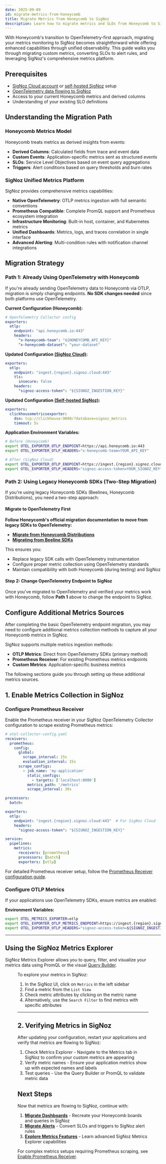 ```yaml
---
date: 2025-09-09
id: migrate-metrics-from-honeycomb
title: Migrate Metrics from Honeycomb to SigNoz
description: Learn how to migrate metrics and SLOs from Honeycomb to SigNoz using Prometheus receiver, OTLP metrics.
---
```



With Honeycomb's transition to OpenTelemetry-first approach, migrating your metrics monitoring to SigNoz becomes straightforward while offering enhanced capabilities through unified observability.
This guide walks you through migrating custom metrics, converting SLOs to alert rules, and leveraging SigNoz's comprehensive metrics platform.

## Prerequisites

- [SigNoz Cloud account](https://signoz.io/teams/) or [self-hosted SigNoz](https://signoz.io/docs/install/self-host/) setup
- [OpenTelemetry data flowing to SigNoz](/docs/migration/migrate-from-opentelemetry-to-signoz/)
- Access to your current Honeycomb metrics and derived columns
- Understanding of your existing SLO definitions


## Understanding the Migration Path

### Honeycomb Metrics Model

Honeycomb treats metrics as derived insights from events:

- **Derived Columns**: Calculated fields from trace and event data
- **Custom Events**: Application-specific metrics sent as structured events  
- **SLOs**: Service Level Objectives based on event query aggregations
- **Triggers**: Alert conditions based on query thresholds and burn rates

### SigNoz Unified Metrics Platform

SigNoz provides comprehensive metrics capabilities:

- **Native OpenTelemetry**: OTLP metrics ingestion with full semantic conventions
- **Prometheus Compatible**: Complete PromQL support and Prometheus ecosystem integration
- **Infrastructure Monitoring**: Built-in host, container, and Kubernetes metrics
- **Unified Dashboards**: Metrics, logs, and traces correlation in single interface
- **Advanced Alerting**: Multi-condition rules with notification channel integrations

## Migration Strategy

### Path 1: Already Using OpenTelemetry with Honeycomb

If you're already sending OpenTelemetry data to Honeycomb via OTLP, migration is simply changing endpoints. **No SDK changes needed** since both platforms use OpenTelemetry.


**Current Configuration (Honeycomb):**
```yaml
# OpenTelemetry Collector config
exporters:
  otlp:
    endpoint: "api.honeycomb.io:443"
    headers:
      "x-honeycomb-team": "${HONEYCOMB_API_KEY}"
      "x-honeycomb-dataset": "your-dataset"
```

**Updated Configuration [(SigNoz Cloud)](/docs/migration/migrate-from-opentelemetry/cloud/):**
```yaml
exporters:
  otlp:
    endpoint: "ingest.{region}.signoz.cloud:443"
    tls:
      insecure: false
    headers:
      "signoz-access-token": "${SIGNOZ_INGESTION_KEY}"
```

**Updated Configuration [(Self-hosted SigNoz)](/docs/migration/migrate-from-opentelemetry/self-hosted/):**
```yaml
exporters:
  clickhousemetricsexporter:
    dsn: tcp://clickhouse:9000/?database=signoz_metrics
    timeout: 5s
```

**Application Environment Variables:**
```bash
# Before (Honeycomb)
export OTEL_EXPORTER_OTLP_ENDPOINT=https://api.honeycomb.io:443
export OTEL_EXPORTER_OTLP_HEADERS="x-honeycomb-team=YOUR_API_KEY"

# After (SigNoz Cloud)
export OTEL_EXPORTER_OTLP_ENDPOINT=https://ingest.{region}.signoz.cloud:443
export OTEL_EXPORTER_OTLP_HEADERS="signoz-access-token=YOUR_SIGNOZ_KEY"
```
### Path 2: Using Legacy Honeycomb SDKs (Two-Step Migration)

If you're using legacy Honeycomb SDKs (Beelines, Honeycomb Distributions), you need a two-step approach:

#### Migrate to OpenTelemetry First

**Follow Honeycomb's official migration documentation to move from legacy SDKs to OpenTelemetry:**

- **[Migrate from Honeycomb Distributions](https://docs.honeycomb.io/troubleshoot/product-lifecycle/recommended-migrations/migrate-from-honeycomb-distributions/)**
- **[Migrating from Beeline SDKs](https://docs.honeycomb.io/getting-data-in/beelines/)**

This ensures you:
- Replace legacy SDK calls with OpenTelemetry instrumentation
- Configure proper metric collection using OpenTelemetry standards
- Maintain compatibility with both Honeycomb (during testing) and SigNoz

#### Step 2: Change OpenTelemetry Endpoint to SigNoz

Once you've migrated to OpenTelemetry and verified your metrics work with Honeycomb, follow **Path 1** above to change the endpoint to SigNoz.


## Configure Additional Metrics Sources

After completing the basic OpenTelemetry endpoint migration, you may need to configure additional metrics collection methods to capture all your Honeycomb metrics in SigNoz.

SigNoz supports multiple metrics ingestion methods:
- **OTLP Metrics**: Direct from OpenTelemetry SDKs (primary method)
- **Prometheus Receiver**: For existing Prometheus metrics endpoints
- **Custom Metrics**: Application-specific business metrics

The following sections guide you through setting up these additional metrics sources.


## 1. Enable Metrics Collection in SigNoz

### Configure Prometheus Receiver

Enable the Prometheus receiver in your SigNoz OpenTelemetry Collector configuration to scrape existing Prometheus metrics:

```yaml
# otel-collector-config.yaml
receivers:
  prometheus:
    config:
      global:
        scrape_interval: 15s
        evaluation_interval: 15s
      scrape_configs:
        - job_name: 'my-application'
          static_configs:
            - targets: ['localhost:8080']
          metrics_path: '/metrics'
          scrape_interval: 30s

processors:
  batch:

exporters:
  otlp:
    endpoint: "ingest.{region}.signoz.cloud:443"  # For SigNoz Cloud
    headers:
      "signoz-access-token": "${SIGNOZ_INGESTION_KEY}"

service:
  pipelines:
    metrics:
      receivers: [prometheus]
      processors: [batch]
      exporters: [otlp]
```

For detailed Prometheus receiver setup, follow the [Prometheus Receiver configuration guide](https://signoz.io/docs/userguide/send-metrics/#enable-a-prometheus-receiver).

### Configure OTLP Metrics

If your applications use OpenTelemetry SDKs, ensure metrics are enabled:

**Environment Variables:**
```bash
export OTEL_METRICS_EXPORTER=otlp
export OTEL_EXPORTER_OTLP_METRICS_ENDPOINT=https://ingest.{region}.signoz.cloud:443/v1/metrics
export OTEL_EXPORTER_OTLP_HEADERS="signoz-access-token=${SIGNOZ_INGESTION_KEY}"
```

---

## Using the SigNoz Metrics Explorer

SigNoz Metrics Explorer allows you to query, filter, and visualize your metrics data using PromQL or the visual [Query Builder](https://signoz.io/docs/userguide/query-builder-v5/).

<Figure src="/img/docs/migration/metrics-explorer.webp" alt="SigNoz Metrics Explorer" caption="SigNoz Metrics Explorer interface" />

To explore your metrics in SigNoz:

1. In the SigNoz UI, click on `Metrics` in the left sidebar
2. Find a metric from the `List View`
3. Check metric attributes by clicking on the metric name
4. Alternatively, use the `Search Filter` to find metrics with specific attributes

---

## 2. Verifying Metrics in SigNoz

After updating your configuration, restart your applications and verify that metrics are flowing to SigNoz:
1. Check Metrics Explorer - Navigate to the Metrics tab in SigNoz to confirm your custom metrics are appearing
2. Verify metric names - Ensure your application metrics show up with expected names and labels
3. Test queries - Use the Query Builder or PromQL to validate metric data

## Next Steps

Now that metrics are flowing to SigNoz, continue with:

1. **[Migrate Dashboards](/docs/migration/migrate-from-honeycomb/dashboards/)** - Recreate your Honeycomb boards and queries in SigNoz
2. **[Migrate Alerts](/docs/migration/migrate-from-honeycomb/alerts/)** - Convert SLOs and triggers to SigNoz alert rules  
3. **[Explore Metrics Features](/docs/userguide/metrics/)** - Learn advanced SigNoz Metrics Explorer capabilities

For complex metrics setups requiring Prometheus scraping, see [Enable Prometheus Receiver](https://signoz.io/docs/userguide/send-metrics/#enable-a-prometheus-receiver).




